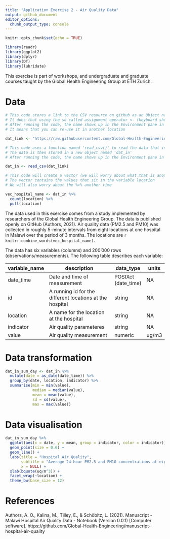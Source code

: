 ```yaml
---
title: "Application Exercise 2 - Air Quality Data"
output: github_document
editor_options: 
  chunk_output_type: console
---
```


```r
knitr::opts_chunk$set(echo = TRUE)
```

```r

library(readr)
library(ggplot2)
library(dplyr)
library(DT)
library(lubridate)

```

This exercise is part of workshops, and undergraduate and graduate courses taught by the Global Health Engineering Group at ETH Zurich. 

# Data

```r

# This code stores a link to the CSV resource on github as an Object named 'dat_link'
# It does that using the so called assignment operator <- (keyboard shortcut: Alt + -)
# After running the code, the name shows up in the Environment pane in the top right of window 
# It means that you can re-use it in another location

dat_link <- "https://raw.githubusercontent.com/Global-Health-Engineering/manuscript-hospital-air-quality/main/data/intermediate/malawi-hospitals-air-quality.csv"

# This code uses a function named 'read_csv()' to read the data that is stored in the object dat_link
# The data is then stored in a new object named 'dat_in' 
# After running the code, the name shows up in the Environment pane in the top right of window 

dat_in <- read_csv(dat_link)

# This code will create a vector (we will worry about what that is another time)
# The vector contains the values that sit in the variable location 
# We will also worry about the %>% another time

vec_hospital_name <- dat_in %>% 
  count(location) %>% 
  pull(location)

```

The data used in this exercise comes from a study implemented by researchers of the Global Health Engineering Group. The data is published openly on GitHub (Authors, 2021). Air quality data (PM2.5 and PM10) was collected in roughly 5-minute intervals from eight locations at one hospital in Malawi over the period of 3 months. The locations are `r knitr::combine_words(vec_hospital_name)`.

The data has six variables (columns) and 200'000 rows (observations/measurements). The following table describes each variable:

| variable_name | description                                              | data_type           | units |
|---------------|----------------------------------------------------------|---------------------|-------|
| date_time     | Date and time of measurement                             | POSIXct (date_time) | NA    |
| id            | A running id for the different locations at the hospital | string              | NA    |
| location      | A name for the location at the hospital                  | string              | NA    |
| indicator     | Air quality parameteres                                  | string              | NA    |
| value         | Air quality measurement                                  | numeric             | ug/m3 |

# Data transformation

```r

dat_in_sum_day <- dat_in %>% 
  mutate(date = as_date(date_time)) %>% 
  group_by(date, location, indicator) %>% 
  summarise(min = min(value),
            median = median(value),
            mean = mean(value),
            sd = sd(value),
            max = max(value))


```

# Data visualisation

```r
dat_in_sum_day %>% 
  ggplot(aes(x = date, y = mean, group = indicator, color = indicator)) +
  geom_point(size = 0.6) +
  geom_line() +
  labs(title = "Hospital Air Quality",
       subtitle = "Average 24-hour PM2.5 and PM10 concentrations at eight locations",
       x = NULL) +
  xlab(bquote(uq/m^3)) +
  facet_wrap(~location) +
  theme_bw(base_size = 12) 

```



# References

Authors, A. O., Kalina, M., Tilley, E., & Schöbitz, L. (2021). Manuscript - Malawi Hospital Air Quality Data - Notebook (Version 0.0.1) [Computer software]. https://github.com/Global-Health-Engineering/manuscript-hospital-air-quality
